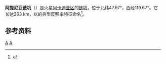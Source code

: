 {{Infobox feature on celestial object
| name        = 阿提尼亚链坑
| image       = Artynia_Catena_based_on_THEMIS_Day_IR.png
| image_size  = 250px
| length      = {{convert|263|km}}
| coordinates = {{coord|47.97|N|119.67|W|globe:mars_type:landmark|display=inline,title}}
| naming      = 一个典型反照率特征
| globe       = 火星
}}
'''阿提尼亚链坑'''（{{lang-en|Artynia Catena}}）是火星[[阿卡迪亚区|阿卡迪亚区]]的[[链坑|链坑]]，位于北纬47.97°，西经119.67°。它长达263 km，以{{Coord|54|N|137|W|display=inline|globe:Mars}}的典型反照率特征命名<ref>{{gpn|406}}</ref>。

== 参考资料 ==
{{reflist}}
{{commonscat|Artynia Catena}}
{{Mars-stub}}

[[Category:阿耳卡狄亚区|A]]
[[Category:火星撞击坑|A]]